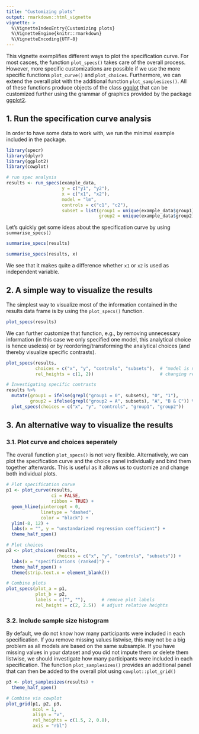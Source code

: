 ```yaml
---
title: "Customizing plots"
output: rmarkdown::html_vignette
vignette: >
  %\VignetteIndexEntry{Customizing plots}
  %\VignetteEngine{knitr::rmarkdown}
  %\VignetteEncoding{UTF-8}
---
```


This vignette exemplifies different ways to plot the specification curve. For most casces, the function `plot_specs()` takes care of the overall process. However, more specific customizations are possible if we use the more specific functions `plot_curve()` and `plot_choices`. Furthermore, we can extend the overall plot with the additional function `plot_samplesizes()`. All of these functions produce objects of the class [ggplot](https://ggplot2.tidyverse.org/index.html) that can be customized further using the grammar of graphics provided by the package [ggplot2](https://ggplot2.tidyverse.org/index.html).


## 1. Run the specification curve analysis

In order to have some data to work with, we run the minimal example included in the package.

```r
library(specr)
library(dplyr)
library(ggplot2)
library(cowplot)

# run spec analysis
results <- run_specs(example_data,
                     y = c("y1", "y2"),
                     x = c("x1", "x2"),
                     model = "lm",
                     controls = c("c1", "c2"),
                     subset = list(group1 = unique(example_data$group1),
                                   group2 = unique(example_data$group2)))
```

Let's quickly get some ideas about the specification curve by using `summarise_specs()`

```r
summarise_specs(results)

summarise_specs(results, x)
```

We see that it makes quite a difference whether `x1` or `x2` is used as independent variable. 


## 2. A simple way to visualize the results 

The simplest way to visualize most of the information contained in the results data frame is by using the `plot_specs()` function. 

```r
plot_specs(results)
```

We can further customize that function, e.g., by removing unnecessary information (in this case we only specified one model, this analytical choice is hence useless) or by reordering/transforming the analytical choices (and thereby visualize specific contrasts).

```r
plot_specs(results, 
           choices = c("x", "y", "controls", "subsets"),  # "model is not plotted
           rel_heights = c(1, 2))                         # changing relative heights

# Investigating specific contrasts
results %>%
  mutate(group1 = ifelse(grepl("group1 = 0", subsets), "0", "1"),
         group2 = ifelse(grepl("group2 = A", subsets), "A", "B & C")) %>%
  plot_specs(choices = c("x", "y", "controls", "group1", "group2"))
```


## 3. An alternative way to visualize the results

### 3.1. Plot curve and choices seperately

The overall function `plot_specs()` is not very flexible. Alternatively, we can plot the specification curve and the choice panel individually and bind them together afterwards. This is useful as it allows us to customize and change both individual plots. 

```r
# Plot specification curve
p1 <- plot_curve(results, 
                 ci = FALSE, 
                 ribbon = TRUE) +
  geom_hline(yintercept = 0, 
             linetype = "dashed", 
             color = "black") +
  ylim(-8, 12) +
  labs(x = "", y = "unstandarized regression coefficient") +
  theme_half_open()

# Plot choices
p2 <- plot_choices(results, 
                   choices = c("x", "y", "controls", "subsets")) +
  labs(x = "specifications (ranked)") +
  theme_half_open() +
  theme(strip.text.x = element_blank())

# Combine plots
plot_specs(plot_a = p1,
           plot_b = p2,
           labels = c("", ""),      # remove plot labels
           rel_height = c(2, 2.5))  # adjust relative heights
```

### 3.2. Include sample size histogram

By default, we do not know how many participants were included in each specification. If you remove missing values listwise, this may not be a big problem as all models are based on the same subsample. If you have missing values in your dataset and you did not impute them or delete them listwise, we should investigate how many participants were included in each specification. 
The function `plot_samplesizes()` provides an additional panel that can then be added to the overall plot using `cowplot::plot_grid()`

```r
p3 <- plot_samplesizes(results) +
  theme_half_open()

# Combine via cowplot
plot_grid(p1, p2, p3,
          ncol = 1,
          align = "v",
          rel_heights = c(1.5, 2, 0.8),
          axis = "rbl")
```



